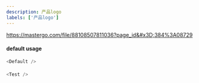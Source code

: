 ```yaml
---
description: 产品logo
labels: ['产品logo']
---
```



https://mastergo.com/file/88108507811036?page_id&#x3D;384%3A08729

#### default usage

```js
<Default />
```

####

```js
<Test />
```
